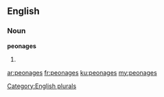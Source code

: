 ==English==

===Noun===
'''peonages'''

# {{plural of|[[peonage]]}}

[[Category:English plurals]]

[[ar:peonages]]
[[fr:peonages]]
[[ku:peonages]]
[[my:peonages]]